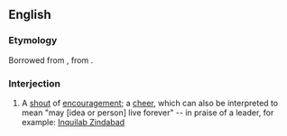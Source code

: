 ==English==

===Etymology===
Borrowed from {{bor|en|ur|زنده باد|tr=zinda bād}}, from {{der|en|fa|زنده باد|tr=zinda bād}}.

===Interjection===
{{en-interj}}

# {{lb|en|South Asia}} A [[shout]] of [[encouragement]]; a [[cheer]], which can also be interpreted to mean "may [idea or person] live forever" -- in praise of a leader, for example: [[w:Inquilab Zindabad|Inquilab Zindabad]]